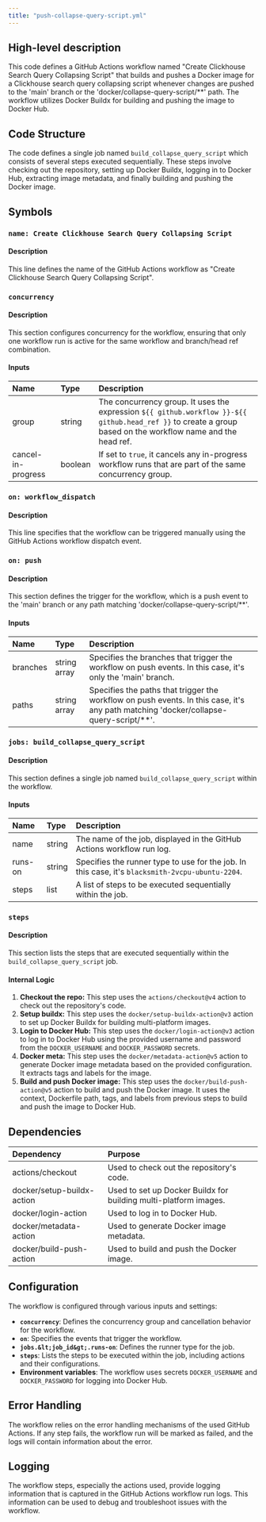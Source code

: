 ```yaml
---
title: "push-collapse-query-script.yml"
---
```


## High-level description
This code defines a GitHub Actions workflow named "Create Clickhouse Search Query Collapsing Script" that builds and pushes a Docker image for a Clickhouse search query collapsing script whenever changes are pushed to the 'main' branch or the 'docker/collapse-query-script/**' path. The workflow utilizes Docker Buildx for building and pushing the image to Docker Hub.

## Code Structure
The code defines a single job named `build_collapse_query_script` which consists of several steps executed sequentially. These steps involve checking out the repository, setting up Docker Buildx, logging in to Docker Hub, extracting image metadata, and finally building and pushing the Docker image.

## Symbols
### `name: Create Clickhouse Search Query Collapsing Script`
#### Description
This line defines the name of the GitHub Actions workflow as "Create Clickhouse Search Query Collapsing Script".

### `concurrency`
#### Description
This section configures concurrency for the workflow, ensuring that only one workflow run is active for the same workflow and branch/head ref combination.

#### Inputs
| Name | Type | Description |
|:-----|:-----|:------------|
| group | string |  The concurrency group. It uses the expression `${{ github.workflow }}-${{ github.head_ref }}` to create a group based on the workflow name and the head ref. |
| cancel-in-progress | boolean | If set to `true`, it cancels any in-progress workflow runs that are part of the same concurrency group. |

### `on: workflow_dispatch`
#### Description
This line specifies that the workflow can be triggered manually using the GitHub Actions workflow dispatch event.

### `on: push`
#### Description
This section defines the trigger for the workflow, which is a push event to the 'main' branch or any path matching 'docker/collapse-query-script/**'.

#### Inputs
| Name | Type | Description |
|:-----|:-----|:------------|
| branches | string array | Specifies the branches that trigger the workflow on push events. In this case, it's only the 'main' branch. |
| paths | string array | Specifies the paths that trigger the workflow on push events. In this case, it's any path matching 'docker/collapse-query-script/**'. |

### `jobs: build_collapse_query_script`
#### Description
This section defines a single job named `build_collapse_query_script` within the workflow.

#### Inputs
| Name | Type | Description |
|:-----|:-----|:------------|
| name | string | The name of the job, displayed in the GitHub Actions workflow run log. |
| runs-on | string | Specifies the runner type to use for the job. In this case, it's `blacksmith-2vcpu-ubuntu-2204`. |
| steps | list | A list of steps to be executed sequentially within the job. |

### `steps`
#### Description
This section lists the steps that are executed sequentially within the `build_collapse_query_script` job.

#### Internal Logic
1. **Checkout the repo:** This step uses the `actions/checkout@v4` action to check out the repository's code.
2. **Setup buildx:** This step uses the `docker/setup-buildx-action@v3` action to set up Docker Buildx for building multi-platform images.
3. **Login to Docker Hub:** This step uses the `docker/login-action@v3` action to log in to Docker Hub using the provided username and password from the `DOCKER_USERNAME` and `DOCKER_PASSWORD` secrets.
4. **Docker meta:** This step uses the `docker/metadata-action@v5` action to generate Docker image metadata based on the provided configuration. It extracts tags and labels for the image.
5. **Build and push Docker image:** This step uses the `docker/build-push-action@v5` action to build and push the Docker image. It uses the context, Dockerfile path, tags, and labels from previous steps to build and push the image to Docker Hub.

## Dependencies
| Dependency | Purpose |
|:-----------|:--------|
| actions/checkout | Used to check out the repository's code. |
| docker/setup-buildx-action | Used to set up Docker Buildx for building multi-platform images. |
| docker/login-action | Used to log in to Docker Hub. |
| docker/metadata-action | Used to generate Docker image metadata. |
| docker/build-push-action | Used to build and push the Docker image. |

## Configuration
The workflow is configured through various inputs and settings:

* **`concurrency`**: Defines the concurrency group and cancellation behavior for the workflow.
* **`on`**: Specifies the events that trigger the workflow.
* **`jobs.&lt;job_id&gt;.runs-on`**: Defines the runner type for the job.
* **`steps`**: Lists the steps to be executed within the job, including actions and their configurations.
* **Environment variables**: The workflow uses secrets `DOCKER_USERNAME` and `DOCKER_PASSWORD` for logging into Docker Hub.

## Error Handling
The workflow relies on the error handling mechanisms of the used GitHub Actions. If any step fails, the workflow run will be marked as failed, and the logs will contain information about the error.

## Logging
The workflow steps, especially the actions used, provide logging information that is captured in the GitHub Actions workflow run logs. This information can be used to debug and troubleshoot issues with the workflow.
